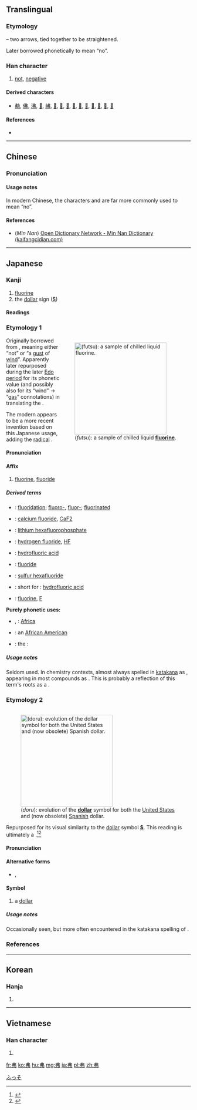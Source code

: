 {{also|𢎵}}
==Translingual==

===Etymology===
{{liushu|p}} – two arrows, tied together to be straightened.

Later borrowed phonetically to mean “no”.

===Han character===
{{Han char|rn=57|rad=弓|as=02|sn=5|four=5502<sub>7</sub>|canj=中中弓 (LLN)|ids=⿻⿰丿丨弓}}

# [[not]], [[negative]]

====Derived characters====
* [[㔗]], [[佛]], [[沸]], [[𡛯]], [[𡶒]], [[𢂀]], [[𢏇]], [[𢒍]], [[𣭘]], [[𧉸]], [[𧙂]], [[𧠤]], [[𧿳]], [[𨚓]], [[𨚭]]

====References====
* {{Han ref|kx=0356.160|dkj=09708|dj=0673.010|hdz=20990.090|uh=5F17|ud=24343|bh=A5B1|bd=42417}}

----

==Chinese==
{{zh-forms}}

===Pronunciation===
{{zh-pron
|m=fú
|c=fat1
|h=
|mn=hut
|w=
|mc=y
|oc=y
|ma=|ma2=
|cat=adv,pref
}}

====Usage notes====
In modern Chinese, the characters {{term|不|tr=bù|lang=cmn}} and {{term|否|tr=fǒu|lang=cmn}} are far more commonly used to mean “no”.

====References====
*(''Min Nan'') [http://kaifangcidian.com/han/minnan/%E5%BC%97 Open Dictionary Network - Min Nan Dictionary (kaifangcidian.com)]

----

==Japanese==

===Kanji===
{{ja-kanji|grade=uc|rs=弓02}}

# [[fluorine]]
# the [[dollar]] sign ([[$]])

====Readings====
{{ja-readings
|goon=[[ほち]] (hochi) {{qualifier|rare}}
|kanon=[[ふつ]] (futsu)
|kun=[[ず]] (zu) {{qualifier|rare}}, [[どる]] (doru)
}}

===Etymology 1===
<div style="float:right;">
{{wikipedia|lang=ja|フッ素|フッ素 (Fluroine)}}
{{wikipedia|Fluorine}}
[[File:Liquid_fluorine_tighter_crop.jpg|thumb|250px|{{lang|ja|弗}} (''futsu''): a sample of chilled liquid '''[[fluorine]]'''.]]
</div>
{{ja-kanjitab|ふつ|yomi=on}}
Originally borrowed from {{etyl|ltc|ja|sort=ふつ}} {{term|lang=ltc|弗|tr=*pjut}}, meaning either “not” or “a [[gust]] of [[wind]]”.  Apparently later repurposed during the later [[w:Edo period|Edo period]] for its phonetic value (and possibly also for its “wind” → “[[gas]]” connotations) in translating the {{etyl|de|ja|sort=ふつ}} {{term|lang=de|Fluor||fluorine}}.

The modern {{etyl|cmn|-}} {{term|lang=cmn|氟|tr=fú||fluorine}} appears to be a more recent invention based on this Japanese usage, adding the [[radical]] {{term|lang=mul|sc=Hani|气}}.

====Pronunciation====
{{ja-pron|yomi=kanon|ふつ}}

====Affix====
{{ja-pos|affix|ふつ|kata=フツ}}

# {{context|lang=ja|sort=ふつ|chemistry|chemical elements}} [[fluorine]], [[fluoride]]

=====Derived terms=====
{{der-top}}
* {{ja-l|弗化|ふっか|fukka}}: [[fluoridation]]; [[fluoro-]], [[fluor-]]; [[fluorinated]]
* {{ja-l|弗化カルシウム|ふっかカルシウム|fukka karushiumu}}: [[calcium fluoride]], [[CaF2]]
* {{ja-l|六弗化リン酸リチウム|ろくふっかりんさんりちうむ|roku fukka rinsan richiumu}}: [[lithium hexafluorophosphate]]
* {{ja-l|弗化水素|ふっかすいそ|fukka suiso}}: [[hydrogen fluoride]], [[HF]]
* {{ja-l|弗化水素酸|ふっかすいそさん|fukka suiso san}}: [[hydrofluoric acid]]
* {{ja-l|弗化物|ふっかぶつ|fukkabutsu}}: [[fluoride]]
* {{ja-l|六弗化硫黄|ろくふっかいおう|ろくふっかいおう|roku fukka iou}}: [[sulfur hexafluoride]]
* {{ja-l|弗酸|ふっさん|fussan}}: short for {{ja-l|弗化水素酸||fukka suiso san}}: [[hydrofluoric acid]]
* {{ja-l|弗素|ふっそ|fusso}}: [[fluorine]], [[F]]
{{der-mid}}
'''Purely phonetic uses:'''
* {{ja-l|阿弗利加}}, {{ja-l|亜弗利加|アフリカ|Afurika}}: [[Africa]]
* {{ja-l|阿弗利加系亜米利加人|アフリカけいアメリカじん|Afurika-kei Amerikajin}}: an [[African American]] {{qualifier|person}}
* {{ja-l|阿弗利加野驢馬|アフリカのろば|Afurika noroba}}: the {{vern|African wild ass}}: {{taxlink|Equus africanus|species|noshow=1}}
{{der-bottom}}

=====Usage notes=====
Seldom used.  In chemistry contexts, almost always spelled in [[katakana]] as {{ja-l|フツ}}, appearing in most compounds as {{lang|ja|フッ}}.  This is probably a reflection of this term's roots as a {{term|lang=ja|外来語|tr=gairaigo||word borrowed from another language}}.

===Etymology 2===
<div style="float:right;">
{{wikipedia|lang=ja|ドル}}
{{wikipedia|Dollar}}
[[File:Dollar_Symbol_Evolution.svg|thumb|250px|{{lang|ja|弗}} (''doru''): evolution of the '''[[dollar]]''' symbol for both the [[w:United States dollar|United States]] and (now obsolete) [[w:Spanish dollar|Spanish]] dollar.]]
</div>
{{ja-kanjitab|どる|yomi=kun}}
Repurposed for its visual similarity to the [[dollar]] symbol '''[[$]]'''.  This reading is ultimately a {{borrowing|nocap=1|nl|lang=ja|sort=とる'|dollar}}.<ref name="KDJ">{{R:Kokugo Dai Jiten}}</ref><ref name="DJR">{{R:Daijirin}}</ref>

====Pronunciation====
{{ja-pron|yomi=kun|acc=1|acc_ref=DJR|ドル}}

====Alternative forms====
* {{ja-l|ドル}}, {{ja-l|㌦}}

====Symbol====
{{ja-pos|symbol|ドル}}

# a [[dollar]]

=====Usage notes=====
Occasionally seen, but more often encountered in the katakana spelling of {{ja-l|ドル}}.

===References===
<references/>

[[Category:ja:Chemical elements|ふっそ]]

----

==Korean==

===Hanja===
{{ko-hanja|hangeul=불|eumhun=|rv=bul|mr=pul|y=pul}}

# {{defn|lang=ko|sort=弓02}}

----

==Vietnamese==

===Han character===
{{vi-hantu|[[phất]]|rs=弓02}}

# {{defn|lang=vi|sort=弓02}}

[[fr:弗]]
[[ko:弗]]
[[hu:弗]]
[[mg:弗]]
[[ja:弗]]
[[pl:弗]]
[[zh:弗]]
